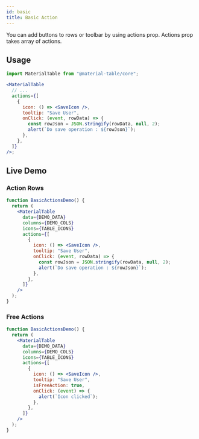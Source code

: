 ```yaml
---
id: basic
title: Basic Action
---
```



You can add buttons to rows or toolbar by using actions prop. Actions prop takes array of actions.

## Usage

```jsx
import MaterialTable from "@material-table/core";

<MaterialTable
  // ...
  actions={[
    {
      icon: () => <SaveIcon />,
      tooltip: "Save User",
      onClick: (event, rowData) => {
        const rowJson = JSON.stringify(rowData, null, 2);
        alert(`Do save operation : ${rowJson}`);
      },
    },
  ]}
/>;
```

## Live Demo

<InfoBannerAboutGlobalVarsInDemos />

### Action Rows

```jsx live
function BasicActionsDemo() {
  return (
    <MaterialTable
      data={DEMO_DATA}
      columns={DEMO_COLS}
      icons={TABLE_ICONS}
      actions={[
        {
          icon: () => <SaveIcon />,
          tooltip: "Save User",
          onClick: (event, rowData) => {
            const rowJson = JSON.stringify(rowData, null, 2);
            alert(`Do save operation : ${rowJson}`);
          },
        },
      ]}
    />
  );
}
```

### Free Actions

```jsx live
function BasicActionsDemo() {
  return (
    <MaterialTable
      data={DEMO_DATA}
      columns={DEMO_COLS}
      icons={TABLE_ICONS}
      actions={[
        {
          icon: () => <SaveIcon />,
          tooltip: "Save User",
          isFreeAction: true,
          onClick: (event) => {
            alert(`Icon clicked`);
          },
        },
      ]}
    />
  );
}
```

